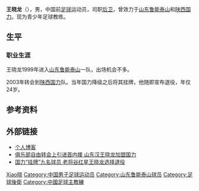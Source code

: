 {{Otheruses|other=名为王晓龙的其他人物|王晓龙}}
{{noteta|G1=足球}}
{{Football player infobox
| playername = 王晓龙
| image = 
| fullname = 王晓龙
| height = {{height|m=1.82}}
| nickname = 
| dateofbirth = {{Birth date and age|year=1979|month=1|day=24}}
| cityofbirth = 
| countryofbirth = {{CHN}}
| currentclub = 已退役
| position = [[后卫_(足球)|后卫]]
| youthyears = 
| youthclubs = {{flagicon|CHN}}[[山东鲁能泰山|山东鲁能泰山]]
| years = 1999-02<br>2003
| clubs = {{flagicon|CHN}}[[山东鲁能泰山|山东鲁能泰山]]<br>{{flagicon|CHN}}[[陕西国力|陕西国力]]
| caps(goals) = <br/>3{{0}}(0)
| manageryears = 
| managerclubs = {{flagicon|CHN}}[[鲁能足校|鲁能足校]]梯队
}}
'''王晓龙'''（{{bd|1979年|1月24日|catIdx=W}}），男，中国前[[足球|足球]]运动员，司职[[后卫_(足球)|后卫]]，曾效力于[[山东鲁能泰山|山东鲁能泰山]]和[[陕西国力|陕西国力]]。现为青少年足球教练。

== 生平 ==
=== 职业生涯 ===
王晓龙1999年进入[[山东鲁能泰山|山东鲁能泰山]]一队，出场机会不多。

2003年转会到[[陕西国力|陕西国力]]队。当年国力降级之后将其挂牌，他随即宣布退役，年仅24岁。

== 参考资料 ==
{{reflist}}

== 外部链接 ==
* [http://blog.sina.com.cn/wangxiaolong30 个人博客]
* [http://sports.sina.com.cn/j/2003-01-21/1032383182.shtml 俱乐部自由转会上引进首内援 山东汉王晓龙加盟国力] {{Wayback|url=http://sports.sina.com.cn/j/2003-01-21/1032383182.shtml |date=20110908010502 }}
* [http://sports.sina.com.cn/j/2003-12-27/0800713856.shtml 国力“挂牌”九名球员 老将谷红星王晓龙选择退役] {{Wayback|url=http://sports.sina.com.cn/j/2003-12-27/0800713856.shtml |date=20050324232050 }}

{{Authority control}}
{{DEFAULTSORT:WANG王晓龙}}
[[Category:王姓|Xiao晓]]
[[Category:中国男子足球运动员|Category:中国男子足球运动员]]
[[Category:山东鲁能泰山球员|Category:山东鲁能泰山球员]]
[[Category:足球後衛|Category:足球後衛]]
[[Category:中國足球主教練|Category:中國足球主教練]]